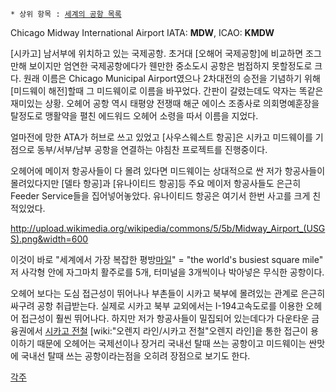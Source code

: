  * 상위 항목 : [[세계의 공항 목록]]

Chicago Midway International Airport
IATA: '''MDW''', ICAO: '''KMDW'''

[시카고] 남서부에 위치하고 있는 국제공항. 초거대 [오해어 국제공항]에 비교하면 조그만해 보이지만 엄연한 국제공항에다가 웬만한 중소도시 공항은 범접하지 못할정도로 크다. 원래 이름은 Chicago Municipal Airport였으나 2차대전의 승전을 기념하기 위해 [미드웨이 해전]할때 그 미드웨이로 이름을 바꾸었다. 간판이 갈렸는데도 약자는 똑같은 재미있는 상황. 오헤어 공항 역시 태평양 전쟁때 해군 에이스 조종사로 의회명예훈장을 탈정도로 맹활약을 펼친 에드워드 오헤어 소령을 따서 이름을 지었다.

얼마전에 망한 ATA가 허브로 쓰고 있었고 [사우스웨스트 항공]은 시카고 미드웨이를 기점으로 동부/서부/남부 공항을 연결하는 야침찬 프로젝트를 진행중이다. 

오헤어에 메이저 항공사들이 다 몰려 있다면 미드웨이는 상대적으로 싼 저가 항공사들이 몰려있다지만 [델타 항공]과 [유나이티드 항공]등 주요 메이저 항공사들도 은근히 Feeder Service들을 집어넣어놓았다. 유나이티드 항공은 여기서 한번 사고를 크게 친 적있었다.

http://upload.wikimedia.org/wikipedia/commons/5/5b/Midway_Airport_(USGS).png&width=600

이것이 바로 "세계에서 가장 복잡한 평방[[마일]]" = "the world's busiest square mile" 저 사각형 안에 자그마치 활주로를 5개, 터미널을 3개씩이나 박아넣은 무식한 공항이다.

오헤어 보다는 도심 접근성이 뛰어나나 부촌들이 시카고 북부에 몰려있는 관계로 은근히 싸구려 공항 취급받는다. 실제로 시카고 북부 교외에서는 I-194고속도로를 이용한 오헤어 접근성이 훨씬 뛰어나다. 하지만 저가 항공사들이 밀집되어 있는데다가 다운타운 금융권에서 [[시카고 전철]] [wiki:"오렌지 라인/시카고 전철"오렌지 라인]읕 통한 접근이 용이하기 때문에 오헤어는 국제선이나 장거리 국내선 탈때 쓰는 공항이고 미드웨이는 싼맛에 국내선 탈때 쓰는 공항이라는점을 오히려 장점으로 보기도 한다.

[[각주]]
